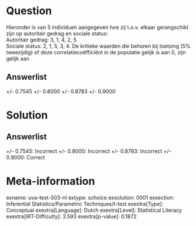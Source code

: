 Question
========

Hieronder is van 5 individuen aangegeven hoe zij t.o.v. elkaar
gerangschikt zijn op autoritair gedrag en sociale status:\
Autoritair gedrag: 3, 1, 4, 2, 5\
Sociale status: 2, 1, 5, 3, 4. De kritieke waarden die behoren bij
toetsing (5% tweezijdig) of deze correlatiecoëfficiënt in de populatie
gelijk is aan 0, zijn gelijk aan

Answerlist
----------

+/- 0.7545
+/- 0.8000
+/- 0.8783
+/- 0.9000

Solution
========

Answerlist
----------

+/- 0.7545: Incorrect
+/- 0.8000: Incorrect
+/- 0.8783: Incorrect
+/- 0.9000: Correct

Meta-information
================
exname: uva-test-503-nl
extype: schoice
exsolution: 0001
exsection: Inferential Statistics/Parametric Techniques/t-test
exextra[Type]: Conceptual
exextra[Language]: Dutch
exextra[Level]: Statistical Literacy
exextra[IRT-Difficulty]: 3.593
exextra[p-value]: 0.1872
